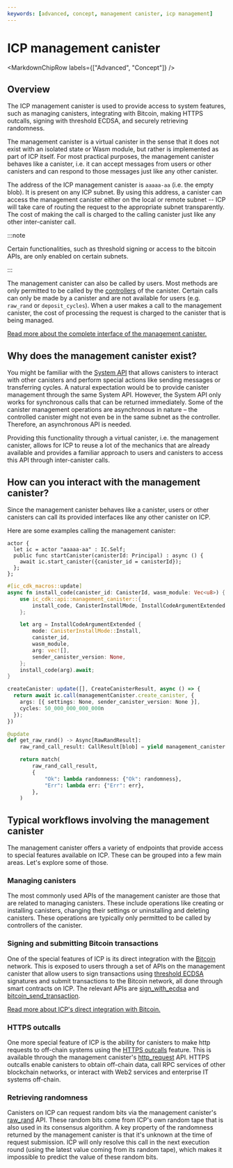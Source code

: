 ```yaml
---
keywords: [advanced, concept, management canister, icp management]
---
```



# ICP management canister

<MarkdownChipRow labels={["Advanced", "Concept"]} />

## Overview

The ICP management canister is used to provide access to system features, such as managing canisters, integrating with Bitcoin, making HTTPS outcalls, signing with threshold ECDSA, and securely retrieving randomness.


The management canister is a virtual canister in the sense that it does not exist with an isolated state or Wasm module, but rather is implemented as part of ICP itself. For most practical purposes, the management canister behaves like a canister, i.e. it can accept messages from users or other canisters and can respond to those messages just like any other canister.


The address of the ICP management canister is `aaaaa-aa` (i.e. the empty blob). It is present on any ICP subnet. By using this address, a canister can access the management canister either on the local or remote subnet -- ICP will take care of routing the request to the appropriate subnet transparently. The cost of making the call is charged to the calling canister just like any other inter-canister call.

:::note

Certain functionalities, such as threshold signing or access to the bitcoin APIs, are only enabled on certain subnets.

:::

The management canister can also be called by users. Most methods are only permitted to be called by the [controllers](https://internetcomputer.org/docs/current/developer-docs/smart-contracts/maintain/control/) of the canister. Certain calls can only be made by a canister and are not available for users (e.g. `raw_rand` or `deposit_cycles`). When a user makes a call to the management canister, the cost of processing the request is charged to the canister that is being managed. 


[Read more about the complete interface of the management canister.](https://internetcomputer.org/docs/current/references/ic-interface-spec#ic-candid)

## Why does the management canister exist?

You might be familiar with the [System API](https://internetcomputer.org/docs/current/references/ic-interface-spec#system-api) that allows canisters to interact with other canisters and perform special actions like sending messages or transferring cycles. A natural expectation would be to provide canister management through the same System API. However, the System API only works for synchronous calls that can be returned immediately. Some of the canister management operations are asynchronous in nature – the controlled canister might not even be in the same subnet as the controller. Therefore, an asynchronous API is needed.


Providing this functionality through a virtual canister, i.e. the management canister, allows for ICP to reuse a lot of the mechanics that are already available and provides a familiar approach to users and canisters to access this API through inter-canister calls.

## How can you interact with the management canister?

Since the management canister behaves like a canister, users or other canisters can call its provided interfaces like any other canister on ICP.

Here are some examples calling the management canister:

<Tabs groupId="language">
<TabItem value="motoko" label="Motoko" default>

```motoko
actor {
  let ic = actor "aaaaa-aa" : IC.Self;
  public func startCanister(canisterId: Principal) : async () {
	await ic.start_canister({canister_id = canisterId});
  };
};
```

</TabItem>

<TabItem value="rust" label="Rust">

```rust
#[ic_cdk_macros::update]
async fn install_code(canister_id: CanisterId, wasm_module: Vec<u8>) {
    use ic_cdk::api::management_canister::{
        install_code, CanisterInstallMode, InstallCodeArgumentExtended
    };

    let arg = InstallCodeArgumentExtended {
        mode: CanisterInstallMode::Install,
        canister_id,
        wasm_module,
        arg: vec![],
        sender_canister_version: None,
    };
    install_code(arg).await;
}
```
</TabItem>

<TabItem value="typescript" label="TypeScript">

```typescript
createCanister: update([], CreateCanisterResult, async () => {
  return await ic.call(managementCanister.create_canister, {
    args: [{ settings: None, sender_canister_version: None }],
    cycles: 50_000_000_000_000n
  });
})
```

</TabItem>

<TabItem value="python" label="Python">

```python
@update
def get_raw_rand() -> Async[RawRandResult]:
    raw_rand_call_result: CallResult[blob] = yield management_canister.raw_rand()

    return match(
        raw_rand_call_result,
        {
            "Ok": lambda randomness: {"Ok": randomness},
            "Err": lambda err: {"Err": err},
        },
    )
```

</TabItem>
</Tabs>

## Typical workflows involving the management canister

The management canister offers a variety of endpoints that provide access to special features available on ICP. These can be grouped into a few main areas. Let's explore some of those.

### Managing canisters

The most commonly used APIs of the management canister are those that are related to managing canisters. These include operations like creating or installing canisters, changing their settings or uninstalling and deleting canisters. These operations are typically only permitted to be called by controllers of the canister.

### Signing and submitting Bitcoin transactions

One of the special features of ICP is its direct integration with the [Bitcoin](/docs/current/developer-docs/integrations/bitcoin/) network. This is exposed to users through a set of APIs on the management canister that allow users to sign transactions using [threshold ECDSA](/docs/current/developer-docs/smart-contracts/encryption/t-ecdsa) signatures and submit transactions to the Bitcoin network, all done through smart contracts on ICP. The relevant APIs are [sign_with_ecdsa](https://internetcomputer.org/docs/current/references/ic-interface-spec#ic-sign_with_ecdsa) and [bitcoin_send_transaction](https://internetcomputer.org/docs/current/references/ic-interface-spec#ic-bitcoin_send_transaction).


[Read more about ICP's direct integration with Bitcoin.](https://internetcomputer.org/docs/current/developer-docs/integrations/bitcoin/)

### HTTPS outcalls

One more special feature of ICP is the ability for canisters to make http requests to off-chain systems using the [HTTPS outcalls](https://internetcomputer.org/docs/current/developer-docs/smart-contracts/advanced-features/https-outcalls/https-outcalls-overview) feature. This is available through the management canister's [http_request](https://internetcomputer.org/docs/current/references/ic-interface-spec#ic-http_request) API. HTTPS outcalls enable canisters to obtain off-chain data, call RPC services of other blockchain networks, or interact with Web2 services and enterprise IT systems off-chain.

### Retrieving randomness

Canisters on ICP can request random bits via the management canister's [raw_rand](https://internetcomputer.org/docs/current/references/ic-interface-spec#ic-raw_rand) API. These random bits come from ICP's own random tape that is also used in its consensus algorithm. A key property of the randomness returned by the management canister is that it's unknown at the time of request submission. ICP will only resolve this call in the next execution round (using the latest value coming from its random tape), which makes it impossible to predict the value of these random bits.
